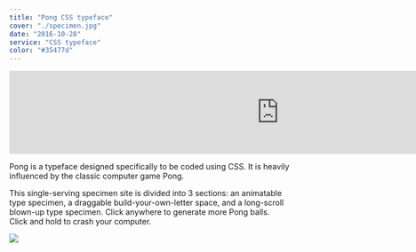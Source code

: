 ```yaml
---
title: "Pong CSS typeface"
cover: "./specimen.jpg"
date: "2016-10-28"
service: "CSS typeface"
color: "#35477d"
---
```


<iframe src="https://player.vimeo.com/video/264795871?loop=1&color=ffffff&title=0&byline=0&portrait=0" width="970" height="auto" frameborder="0" webkitallowfullscreen mozallowfullscreen allowfullscreen></iframe>

Pong is a typeface designed specifically to be coded using CSS. It is heavily influenced by the classic computer game Pong. 

This single-serving specimen site is divided into 3 sections: an animatable type specimen, a draggable build-your-own-letter space, and a long-scroll blown-up type specimen. Click anywhere to generate more Pong balls. Click and hold to crash your computer.  

![](./specimen.jpg)